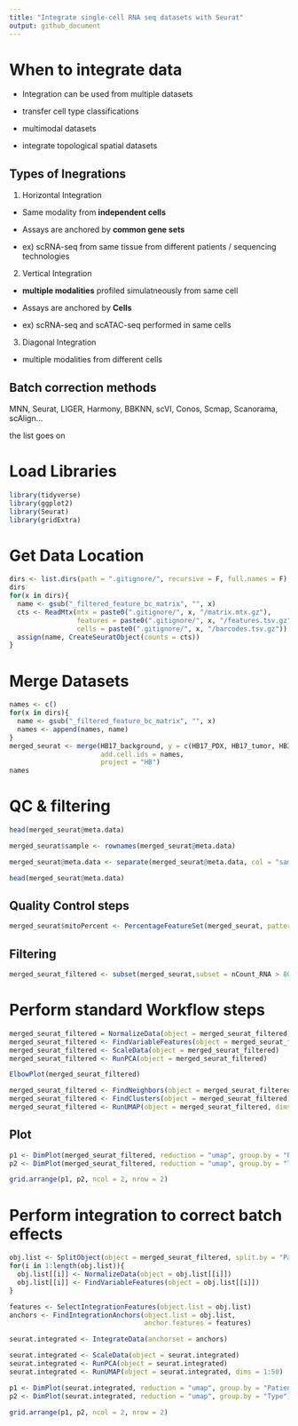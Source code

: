 ```yaml
---
title: "Integrate single-cell RNA seq datasets with Seurat"
output: github_document
---
```


# When to integrate data

- Integration can be used from multiple datasets

- transfer cell type classifications

- multimodal datasets

- integrate topological spatial datasets

## Types of Inegrations

1. Horizontal Integration

- Same modality from **independent cells**

- Assays are anchored by **common gene sets**

- ex) scRNA-seq from same tissue from different patients / sequencing technologies

2. Vertical Integration

- **multiple modalities** profiled simulatneously from same cell

- Assays are anchored by **Cells**

- ex) scRNA-seq and scATAC-seq performed in same cells

3. Diagonal Integration

- multiple modalities from different cells

## Batch correction methods

MNN, Seurat, LIGER, Harmony, BBKNN, scVI, Conos, Scmap, Scanorama, scAlign... 

the list goes on

# Load Libraries

```r
library(tidyverse)
library(ggplot2)
library(Seurat)
library(gridExtra)
```

# Get Data Location

```r
dirs <- list.dirs(path = ".gitignore/", recursive = F, full.names = F)
dirs
for(x in dirs){
  name <- gsub("_filtered_feature_bc_matrix", "", x)
  cts <- ReadMtx(mtx = paste0(".gitignore/", x, "/matrix.mtx.gz"),
                 features = paste0(".gitignore/", x, "/features.tsv.gz"),
                 cells = paste0(".gitignore/", x, "/barcodes.tsv.gz"))
  assign(name, CreateSeuratObject(counts = cts))
}
```

# Merge Datasets

```r
names <- c()
for(x in dirs){
  name <- gsub("_filtered_feature_bc_matrix", "", x)
  names <- append(names, name)
}
merged_seurat <- merge(HB17_background, y = c(HB17_PDX, HB17_tumor, HB30_PDX, HB30_tumor, HB53_background, HB53_tumor),
                       add.cell.ids = names,
                       project = "HB")
names
```

# QC & filtering

```r
head(merged_seurat@meta.data)
```


```r
merged_seurat$sample <- rownames(merged_seurat@meta.data)

merged_seurat@meta.data <- separate(merged_seurat@meta.data, col = "sample", into = c("Patient", "Type", "Barcodes"), sep = "_")

head(merged_seurat@meta.data)
```
## Quality Control steps

```r
merged_seurat$mitoPercent <- PercentageFeatureSet(merged_seurat, pattern = "^MT-")
```


## Filtering

```r
merged_seurat_filtered <- subset(merged_seurat,subset = nCount_RNA > 800 & nFeature_RNA > 500 & mitoPercent < 10)
```

# Perform standard Workflow steps

```r
merged_seurat_filtered = NormalizeData(object = merged_seurat_filtered)
merged_seurat_filtered <- FindVariableFeatures(object = merged_seurat_filtered)
merged_seurat_filtered <- ScaleData(object = merged_seurat_filtered)
merged_seurat_filtered <- RunPCA(object = merged_seurat_filtered)
```

```r
ElbowPlot(merged_seurat_filtered)
```



```r
merged_seurat_filtered <- FindNeighbors(object = merged_seurat_filtered, dims = 1:20)
merged_seurat_filtered <- FindClusters(object = merged_seurat_filtered)
merged_seurat_filtered <- RunUMAP(object = merged_seurat_filtered, dims = 1:20)
```

## Plot

```r
p1 <- DimPlot(merged_seurat_filtered, reduction = "umap", group.by = "Patient")
p2 <- DimPlot(merged_seurat_filtered, reduction = "umap", group.by = "Type")

grid.arrange(p1, p2, ncol = 2, nrow = 2)
```


# Perform integration to correct batch effects

```r
obj.list <- SplitObject(object = merged_seurat_filtered, split.by = "Patient")
for(i in 1:length(obj.list)){
  obj.list[[i]] <- NormalizeData(object = obj.list[[i]])
  obj.list[[i]] <- FindVariableFeatures(object = obj.list[[i]])
}
```

```r
features <- SelectIntegrationFeatures(object.list = obj.list)
anchors <- FindIntegrationAnchors(object.list = obj.list,
                                  anchor.features = features)
```

```r
seurat.integrated <- IntegrateData(anchorset = anchors)
```

```r
seurat.integrated <- ScaleData(object = seurat.integrated)
seurat.integrated <- RunPCA(object = seurat.integrated)
seurat.integrated <- RunUMAP(object = seurat.integrated, dims = 1:50)
```

```r
p1 <- DimPlot(seurat.integrated, reduction = "umap", group.by = "Patient")
p2 <- DimPlot(seurat.integrated, reduction = "umap", group.by = "Type")

grid.arrange(p1, p2, ncol = 2, nrow = 2)
```



